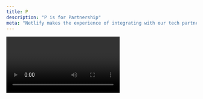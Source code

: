 ```yaml
---
title: P
description: "P is for Partnership"
meta: "Netlify makes the experience of integrating with our tech partners feel as seamless as possible."
---
```


<Video id="C1jNa46YEvk" />

Netlify recognises that there are some amazing companies out there with some cool tech solutions and that you want to use those with us. Our partnerships work on making that happen and making the experience feel as seamless as possible.